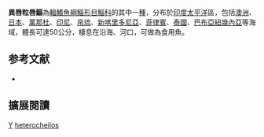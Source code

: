 {{Speciesbox 
| status = NE
| status_system = IUCN3.1
| status_ref = 
| taxon = Crenimugil heterocheilos  
| authority =  [[Bleeker|Bleeker]], 1855
| synonyms = *''Crenimugil heterocheilus''<br /><small>Bleeker, 1855</small>
*''Mugil banksi''<br /><small>Seale, 1910</small>
*''Mugil heterocheilos''<br /><small>Bleeker, 1855</small>
}}
'''異唇粒唇鯔'''為[[輻鰭魚綱|輻鰭魚綱]][[鯔形目|鯔形目]][[鯔科|鯔科]]的其中一[[種|種]]，分布於[[印度|印度]][[太平洋|太平洋]]區，包括[[澳洲|澳洲]]、[[日本|日本]]、[[萬那杜|萬那杜]]、[[印尼|印尼]]、[[帛琉|帛琉]]、[[新喀里多尼亞|新喀里多尼亞]]、[[菲律賓|菲律賓]]、[[泰國|泰國]]、[[巴布亞紐幾內亞|巴布亞紐幾內亞]]等海域，體長可達50公分，棲息在沿海、河口，可做為食用魚。

== 参考文献 ==
{{reflist}}
*{{FishBase_species|genus=Crenimugil|species=heterocheilos|year=2012|month=7}}

== 擴展閱讀 == 
{{refbegin}}
{{wikispecies-inline|Crenimugil heterocheilos|異唇粒唇鯔}}
{{refend}}
{{Taxonbar|from=Q3765078}}

[[Category:食用魚|Y]]
[[Category:粒唇鯔屬|heterocheilos]]
